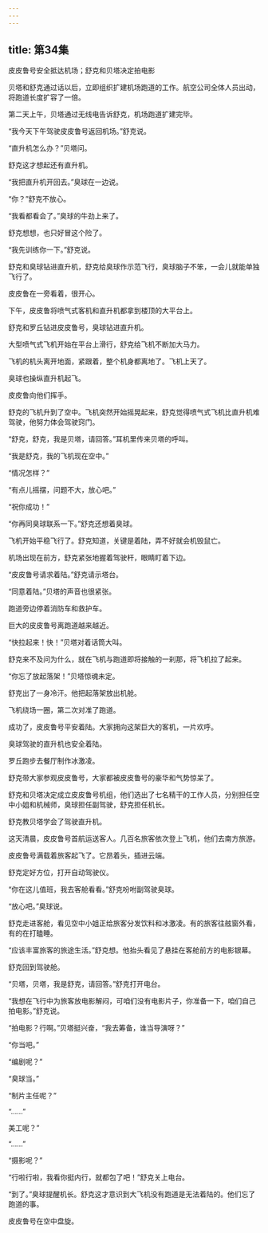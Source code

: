 ```yaml
---
---
---
```

title: 第34集
---




皮皮鲁号安全抵达机场；舒克和贝塔决定拍电影



贝塔和舒克通过话以后，立即组织扩建机场跑道的工作。航空公司全体人员出动，将跑道长度扩容了一倍。

第二天上午，贝塔通过无线电告诉舒克，机场跑道扩建完毕。

“我今天下午驾驶皮皮鲁号返回机场。”舒克说。

“直升机怎么办？”贝塔问。

舒克这才想起还有直升机。

“我把直升机开回去。”臭球在一边说。

“你？”舒克不放心。

“我看都看会了。”臭球的牛劲上来了。

舒克想想，也只好冒这个险了。

“我先训练你一下。”舒克说。

舒克和臭球钻进直升机，舒克给臭球作示范飞行，臭球脑子不笨，一会儿就能单独飞行了。

皮皮鲁在一旁看着，很开心。

下午，皮皮鲁将喷气式客机和直升机都拿到楼顶的大平台上。

舒克和罗丘钻进皮皮鲁号，臭球钻进直升机。

大型喷气式飞机开始在平台上滑行，舒克给飞机不断加大马力。

飞机的机头离开地面，紧跟着，整个机身都离地了。飞机上天了。

臭球也操纵直升机起飞。

皮皮鲁向他们挥手。

舒克的飞机升到了空中。飞机突然开始摇晃起来，舒克觉得喷气式飞机比直升机难驾驶，他努力体会驾驶窍门。

“舒克，舒克，我是贝塔，请回答。”耳机里传来贝塔的呼叫。

“我是舒克，我的飞机现在空中。”

“情况怎样？”

“有点儿摇摆，问题不大，放心吧。”

“祝你成功！”

“你再同臭球联系一下。”舒克还想着臭球。

飞机开始平稳飞行了。舒克知道，关键是着陆，弄不好就会机毁鼠亡。

机场出现在前方，舒克紧张地握着驾驶杆，眼睛盯着下边。

“皮皮鲁号请求着陆。”舒克请示塔台。

“同意着陆。”贝塔的声音也很紧张。

跑道旁边停着消防车和救护车。

巨大的皮皮鲁号离跑道越来越近。

“快拉起来！快！”贝塔对着话筒大叫。

舒克来不及问为什么，就在飞机与跑道即将接触的一刹那，将飞机拉了起来。

“你忘了放起落架！”贝塔惊魂未定。

舒克出了一身冷汗。他把起落架放出机舱。

飞机绕场一圈，第二次对准了跑道。

成功了，皮皮鲁号平安着陆。大家拥向这架巨大的客机，一片欢呼。

臭球驾驶的直升机也安全着陆。

罗丘跑步去餐厅制作冰激凌。

舒克带大家参观皮皮鲁号，大家都被皮皮鲁号的豪华和气势惊呆了。

舒克和贝塔决定成立皮皮鲁号机组，他们选出了七名精干的工作人员，分别担任空中小姐和机械师，臭球担任副驾驶，舒克担任机长。

舒克教贝塔学会了驾驶直升机。

这天清晨，皮皮鲁号首航运送客人。几百名旅客依次登上飞机，他们去南方旅游。

皮皮鲁号满载着旅客起飞了。它昂着头，插进云端。

舒克定好方位，打开自动驾驶仪。

“你在这儿值班，我去客舱看看。”舒克吩咐副驾驶臭球。

“放心吧。”臭球说。

舒克走进客舱，看见空中小姐正给旅客分发饮料和冰激凌。有的旅客往舷窗外看，有的在打瞌睡。

“应该丰富旅客的旅途生活。”舒克想。他抬头看见了悬挂在客舱前方的电影银幕。

舒克回到驾驶舱。

“贝塔，贝塔，我是舒克，请回答。”舒克打开电台。

“我想在飞行中为旅客放电影解闷，可咱们没有电影片子，你准备一下，咱们自己拍电影。”舒克说。

“拍电影？行啊。”贝塔挺兴奋，“我去筹备，谁当导演呀？”

“你当吧。”

“编剧呢？”

“臭球当。”

“制片主任呢？”

“……”

美工呢？”

“……”

“摄影呢？”

“行啦行啦，我看你挺内行，就都包了吧！”舒克关上电台。

“到了。”臭球提醒机长。舒克这才意识到大飞机没有跑道是无法着陆的。他们忘了跑道的事。

皮皮鲁号在空中盘旋。